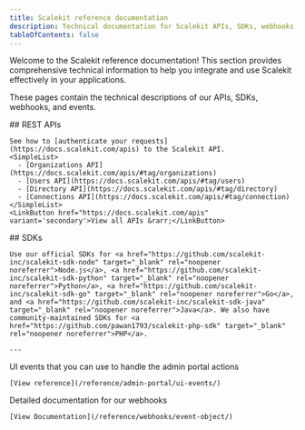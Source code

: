 ```yaml
---
title: Scalekit reference documentation
description: Technical documentation for Scalekit APIs, SDKs, webhooks, and events
tableOfContents: false
---
```


Welcome to the Scalekit reference documentation! This section provides comprehensive technical information to help you integrate and use Scalekit effectively in your applications.

These pages contain the technical descriptions of our APIs, SDKs, webhooks, and events.

<CardGrid>

  <div>
    ## REST APIs

    See how to [authenticate your requests](https://docs.scalekit.com/apis) to the Scalekit API.
    <SimpleList>
      - [Organizations API](https://docs.scalekit.com/apis/#tag/organizations)
      - [Users API](https://docs.scalekit.com/apis/#tag/users)
      - [Directory API](https://docs.scalekit.com/apis/#tag/directory)
      - [Connections API](https://docs.scalekit.com/apis/#tag/connection)
    </SimpleList>
    <LinkButton href="https://docs.scalekit.com/apis" variant='secondary'>View all APIs &rarr;</LinkButton>
  </div>

  <div>
    ## SDKs

    Use our official SDKs for <a href="https://github.com/scalekit-inc/scalekit-sdk-node" target="_blank" rel="noopener noreferrer">Node.js</a>, <a href="https://github.com/scalekit-inc/scalekit-sdk-python" target="_blank" rel="noopener noreferrer">Python</a>, <a href="https://github.com/scalekit-inc/scalekit-sdk-go" target="_blank" rel="noopener noreferrer">Go</a>, and <a href="https://github.com/scalekit-inc/scalekit-sdk-java" target="_blank" rel="noopener noreferrer">Java</a>. We also have community-maintained SDKs for <a href="https://github.com/pawan1793/scalekit-php-sdk" target="_blank" rel="noopener noreferrer">PHP</a>.

    ---

<Card title="Portal events" icon="seti:html">
    UI events that you can use to handle the admin portal actions

    [View reference](/reference/admin-portal/ui-events/)
  </Card>
</div>

<Card title="Webhooks" icon="seti:puppet">
    Detailed documentation for our webhooks

    [View Documentation](/reference/webhooks/event-object/)
  </Card>


</CardGrid>

<Footer />
